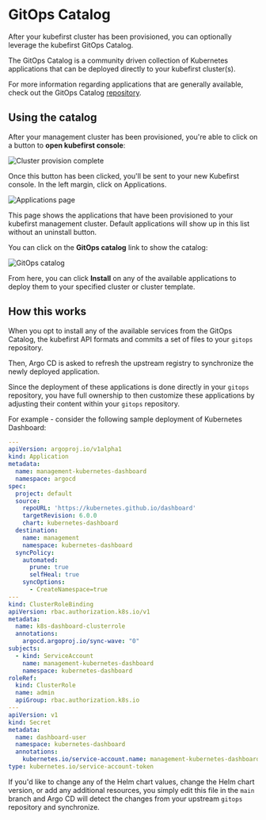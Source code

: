 # GitOps Catalog

After your kubefirst cluster has been provisioned, you can optionally leverage the kubefirst GitOps Catalog.

The GitOps Catalog is a community driven collection of Kubernetes applications that can be deployed directly to your kubefirst cluster(s).

For more information regarding applications that are generally available, check out the GitOps Catalog [repository](https://github.com/kubefirst/gitops-catalog).

## Using the catalog

After your management cluster has been provisioned, you're able to click on a button to **open kubefirst console**:

![Cluster provision complete](../img/common/catalog/button.png)

Once this button has been clicked, you'll be sent to your new Kubefirst console. In the left margin, click on Applications.

![Applications page](../img/common/catalog/page.png)

This page shows the applications that have been provisioned to your kubefirst management cluster. Default applications will show up in this list without an uninstall button.

You can click on the **GitOps catalog** link to show the catalog:

![GitOps catalog](../img/common/catalog/services.png)

From here, you can click **Install** on any of the available applications to deploy them to your specified cluster or cluster template.

## How this works

When you opt to install any of the available services from the GitOps Catalog, the kubefirst API formats and commits a set of files to your `gitops` repository.

Then, Argo CD is asked to refresh the upstream registry to synchronize the newly deployed application.

Since the deployment of these applications is done directly in your `gitops` repository, you have full ownership to then customize these applications by adjusting their content within your `gitops` repository.

For example - consider the following sample deployment of Kubernetes Dashboard:

```yaml
---
apiVersion: argoproj.io/v1alpha1
kind: Application
metadata:
  name: management-kubernetes-dashboard
  namespace: argocd
spec:
  project: default
  source:
    repoURL: 'https://kubernetes.github.io/dashboard'
    targetRevision: 6.0.0
    chart: kubernetes-dashboard
  destination:
    name: management
    namespace: kubernetes-dashboard
  syncPolicy:
    automated:
      prune: true
      selfHeal: true
    syncOptions:
      - CreateNamespace=true
---
kind: ClusterRoleBinding
apiVersion: rbac.authorization.k8s.io/v1
metadata:
  name: k8s-dashboard-clusterrole
  annotations:
    argocd.argoproj.io/sync-wave: "0"
subjects:
  - kind: ServiceAccount
    name: management-kubernetes-dashboard
    namespace: kubernetes-dashboard
roleRef:
  kind: ClusterRole
  name: admin
  apiGroup: rbac.authorization.k8s.io
---
apiVersion: v1
kind: Secret
metadata:
  name: dashboard-user
  namespace: kubernetes-dashboard
  annotations:
    kubernetes.io/service-account.name: management-kubernetes-dashboard
type: kubernetes.io/service-account-token
```

If you'd like to change any of the Helm chart values, change the Helm chart version, or add any additional resources, you simply edit this file in the `main` branch and Argo CD will detect the changes from your upstream `gitops` repository and synchronize.
